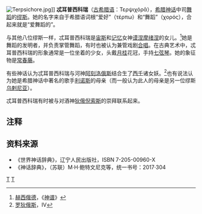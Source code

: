 [[File:Terpsichore.jpg|thumb]]]]
'''忒耳普西科瑞'''（[[古希腊语|古希腊语]]：Τερψιχόρᾱ），[[希腊神话|希腊神话]]中司[[舞蹈|舞蹈]]的[[缪斯|缪斯]]。她的名字来自于希腊语词根“爱好”（τέρπω）和“舞蹈”（χoρός），合起来就是“爱舞蹈的”。

与其他八位缪斯一样，忒耳普西科瑞是[[宙斯|宙斯]]和[[记忆|记忆]]女神[[谟涅摩绪涅|谟涅摩绪涅]]的女儿。<ref>[[赫西俄德|赫西俄德]]，《[[神谱|神谱]]》</ref>她是舞蹈的发明者，并负责掌管舞蹈，有时也被认为兼管戏剧[[合唱|合唱]]。在古典艺术中，忒耳普西科瑞的形象通常是一位坐着的少女，头戴[[月桂|月桂]]花冠，手持[[七弦琴|七弦琴]]。她的象征物是[[常春藤|常春藤]]。

有些神话认为忒耳普西科瑞与河神[[阿刻洛俄斯|阿刻洛俄斯]]结合生了[[西壬|西壬]]诸女妖。<ref>[[罗狄俄斯|罗狄俄斯]]，IV</ref>也有说法认为她是希腊神话中著名的歌手[[利诺斯|利诺斯]]的母亲（而一般认为此人的母亲是另一位缪斯[[乌剌尼亚|乌剌尼亚]]）。

忒耳普西科瑞有时被与对酒神[[狄俄倪索斯|狄俄倪索斯]]的崇拜联系起来。
==注释==
<references/>
==资料来源==
{{Commonscat|Terpsichore}}
*《世界神话辞典》，辽宁人民出版社，ISBN 7-205-00960-X 
*《神话辞典》，（苏联）M·H·鲍特文尼克等，统一书号：2017·304
 
{{缪斯}}

{{Authority control}}
[[Category:缪斯|T]]
[[Category:艺术神|T]]